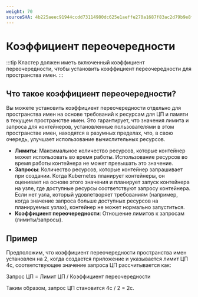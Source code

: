 ```yaml
---
weight: 70
sourceSHA: 4b225aeec91944ccdd73114980dc625e1aeffe270a1687f83ac2d79b9e8ff2ed
---
```


# Коэффициент переочередности

:::tip
Кластер должен иметь включенный коэффициент переочередности, чтобы установить коэффициент переочередности для пространства имен.
:::

## Что такое коэффициент переочередности?

Вы можете установить коэффициент переочередности отдельно для пространства имен на основе требований к ресурсам для ЦП и памяти в текущем пространстве имен. Это гарантирует, что значения лимита и запроса для контейнеров, установленные пользователями в этом пространстве имен, находятся в разумных пределах, что, в свою очередь, улучшает использование вычислительных ресурсов.

- **Лимиты**: Максимальное количество ресурсов, которые контейнер может использовать во время работы. Использование ресурсов во время работы контейнера не может превышать это значение.
- **Запросы**: Количество ресурсов, которые контейнер запрашивает при создании. Когда Kubernetes планирует контейнеры, он оценивает на основе этого значения и планирует запуск контейнера на узле, где доступные ресурсы соответствуют запросу контейнера. Если нет узла, который удовлетворяет требованиям (например, когда значение запроса больше доступных ресурсов на планируемых узлах), контейнер не может нормально запуститься.
- **Коэффициент переочередности**: Отношение лимитов к запросам (лимиты/запросы).

## Пример

Предположим, что коэффициент переочередности пространства имен установлен на 2, когда создается приложение и указывается лимит ЦП 4c, соответствующее значение запроса ЦП рассчитывается как:

Запрос ЦП = Лимит ЦП / Коэффициент переочередности

Таким образом, запрос ЦП становится 4c / 2 = 2c.
